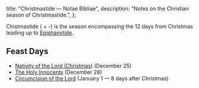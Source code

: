   title: "Christmastide — Notae Bibliae",
  description: "Notes on the Christian season of Christmastide.",
};

<Initial text="Christmastide" />

Chistmastide (<Definition lang="english" anchor="christmas" text="Christmas" /> + -<Definition lang="english" anchor="tide" text="tide" />) is the season encompassing the 12 days from Christmas leading up to [Epiphanytide](/liturgy/seasons/epiphanytide).

## Feast Days

* [Nativity of the Lord (Christmas)](/liturgy/seasons/christmastide/christmas) (December 25)
* [The Holy Innocents](/liturgy/seasons/christmastide/the-holy-innocents) (December 28)
* [Circumcision of the Lord](/liturgy/seasons/christmastide/circumcision-of-the-lord) (January 1 — 8 days after Christmas)
